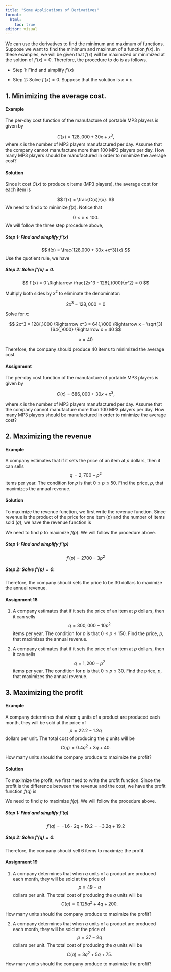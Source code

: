 ```yaml
---
title: "Some Applications of Derivatives"
format: 
  html:
    toc: true
editor: visual
---
```


We can use the derivatives to find the minimum and maximum of functions.  Suppose we want to find the minimum and maximum of a function $f(x)$. In these examples, we will be given that $f(x)$ will be maximized or minimized at the soltion of $f'(x) = 0$.  Therefore, the procedure to do is as follows. 

- Step 1: Find and simplify $f'(x)$

- Step 2: Solve $f'(x) = 0$. Suppose that the solution is $x=c$. 

## 1. Minimizing the average cost. 

#### Example

The per-day cost function of the manufacture of portable MP3 players is given by

$$
C(x) = 128,000 +30x + x^3,
$$
where $x$ is the number of MP3 players manufactured per day. Assume that the company cannot manufacture more than 100 MP3 players per day.  How many MP3 players should be manufactured in order to minimize the average cost? 

#### Solution

Since it cost $C(x)$ to produce $x$ items (MP3 players), the average cost for each item is

$$
f(x) = \frac{C(x)}{x}.
$$
We need to find $x$ to minimize $f(x)$. Notice that 

$$
0 < x \leq 100.
$$
We will follow the three step procedure above, 

##### Step 1: Find and simplify $f'(x)$

$$
f(x) = \frac{128,000 + 30x +x^3}{x}
$$
Use the quotient rule, we have

\begin{equation} \label{eq1}
\begin{split}
f'(x) & = \frac{(128,000 + 30x +x^3)'\cdot x - (x)'\cdot(128,000 + 30x +x^3) }{x^2} \\
\\[-1em]
\\[-1em]
 & = \frac{(30 + 3x^2) \cdot (x) - (1) \cdot (128{,}000 + 30x + x^3)}{x^2} \\
 \\[-1em]
\\[-1em]
& = \frac{30x + 3x^3 - 128{,}000 - 30x - x^3}{x^2} \\
\\[-1em]
\\[-1em]
& = \frac{2x^3 - 128{,}000}{x^2}
\end{split}
\end{equation}

##### Step 2: Solve $f'(x) = 0$. 

$$
f'(x) = 0
\Rightarrow \frac{2x^3 - 128{,}000}{x^2} = 0
$$

Multiply both sides by  $x^2$ to eliminate the denominator:

$$
2x^3 - 128{,}000 = 0
$$

Solve for $x$:

$$
2x^3 = 128{,}000 
\Rightarrow x^3 = 64{,}000 
\Rightarrow x = \sqrt[3]{64{,}000}
\Rightarrow x = 40
$$

\textbf{Therefore, the solution is:}
$$
x = 40
$$

Therefore, the company should produce 40 items to minimized the average cost. 

#### Assignment

The per-day cost function of the manufacture of portable MP3 players is given by

$$
C(x) = 686,000 +30x + x^3,
$$

where $x$ is the number of MP3 players manufactured per day. Assume that the company cannot manufacture more than 100 MP3 players per day.  How many MP3 players should be manufactured in order to minimize the average cost? 

## 2. Maximizing the revenue

#### Example

A company estimates that if it sets the price of an item at $p$ dollars, then it can sells $$q = 2,700 - p^2$$ items per year.  The condition for $p$ is that $0 \leq p \leq 50$. Find the price, $p$, that maximizes the annual revenue. 

#### Solution

To maximize the revenue function, we first write the revenue function. Since revenue is the product of the price for one item ($p$) and the number of items sold ($q$), we have the revenue function is

\begin{equation}
\begin{split}
f(p) & = p \cdot q \\
\\[-1em]
 & = p \cdot (2700 - p^2) \\
 \\[-1em]
 & = 2700p - p^3
\end{split}
\end{equation}

We need to find $p$ to maximize $f(p)$. We will follow the procedure above. 

##### Step 1: Find and simplify $f'(p)$

$$
f'(p) = 2700-3p^2
$$

##### Step 2: Solve $f'(p) = 0$. 

\begin{align*}
& 2700-3p^2 = 0 \\
\\[-1em]
 \implies  & 3p^2 = 2700 \\
 \\[-1em]
 \implies & p^2 = \frac{2700}{3} = 900 \\
 \\[-1em]
 \implies & p = 30 
\end{align*}

Therefore, the company should sets the price to be 30 dollars to maximize the annual revenue. 

#### Assignment 18

1. A company estimates that if it sets the price of an item at $p$ dollars, then it can sells $$q = 300,000 - 10p^2$$ items per year.  The condition for $p$ is that $0 \leq p \leq 150$. Find the price, $p$, that maximizes the annual revenue. 

2. A company estimates that if it sets the price of an item at $p$ dollars, then it can sells $$q = 1,200 - p^2$$ items per year.  The condition for $p$ is that $0 \leq p \leq 30$. Find the price, $p$, that maximizes the annual revenue. 


## 3. Maximizing the profit

#### Example

A company determines that when $q$ units of a product are produced each month, they will be sold at the price of $$p = 22.2-1.2q$$ dollars per unit. The total cost of producing the $q$ units will be $$C(q) = 0.4q^2 +3q +40.$$

How many units should the company produce to maximize the profit?

#### Solution

To maximize the profit, we first need to write the profit function. Since the profit is the difference between the revenue and the cost, we have the profit function $f(q)$ is

\begin{equation}
\begin{split}
f(q) & = \text{Revenue} - \text{Cost} \\
\\[-1em]
 & = q \cdot p(q) - C(q) \\
 \\[-1em]
 & = q \cdot (22.2-1.2q) - (0.4q^2+3q+40) \\
 \\[-1em]
 & = 22.2q - 1.2q^2 - 0.4q^2 -3q -40 \\
 \\[-1em]
 & = -1.6q^2 + 19.2q -40
\end{split}
\end{equation}

We need to find $q$ to maximize $f(q)$. We will follow the procedure above. 

##### Step 1: Find and simplify $f'(q)$

$$
f'(q) = -1.6\cdot 2q + 19.2 = -3.2q+19.2
$$

##### Step 2: Solve $f'(q) = 0$. 

\begin{align*}
& -3.2q+19.2 = 0 \\
\\[-1em]
 \implies & q = \frac{19.2}{3.2} \\
 \\[-1em]
 \implies & q = 6
\end{align*}

Therefore, the company should sell 6 items to maximize the profit. 

#### Assignment 19

1. A company determines that when $q$ units of a product are produced each month, they will be sold at the price of 
$$p = 49 - q$$ 
dollars per unit. The total cost of producing the $q$ units will be 
$$C(q) = 0.125q^2 +4q +200.$$

How many units should the company produce to maximize the profit?

2. A company determines that when $q$ units of a product are produced each month, they will be sold at the price of 
$$p = 37 - 2q$$ 
dollars per unit. The total cost of producing the $q$ units will be 
$$C(q) = 3q^2 +5q + 75.$$

How many units should the company produce to maximize the profit?








